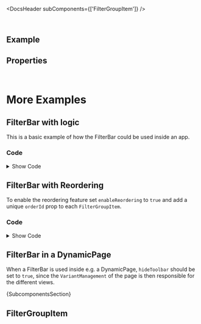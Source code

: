 
<Meta of={ComponentStories} />

<DocsHeader subComponents={['FilterGroupItem']} />

<br />

## Example

<Canvas of={ComponentStories.Default} />

## Properties

<ControlsWithNote of={ComponentStories.Default} />

<br />

# More Examples

## FilterBar with logic

This is a basic example of how the FilterBar could be used inside an app.

<Canvas of={ComponentStories.WithLogic} />

### Code

<details>

<summary>Show Code</summary>

```tsx
const initialState = {
  age: 37,
  countries: {},
  currency: 'USD',
  date: '',
  dateRange: '',
  search: ''
};

function reducer(state, action) {
  switch (action.type) {
    case 'SET_AGE':
      return { ...state, age: action.payload };
    case 'SET_COUNTRIES':
      return { ...state, countries: action.payload };
    case 'SET_CURRENCY':
      return { ...state, currency: action.payload };
    case 'SET_DATE':
      return { ...state, date: action.payload };
    case 'SET_DATE_RANGE':
      return { ...state, dateRange: action.payload };
    case 'SET_SEARCH':
      return { ...state, search: action.payload };
    case 'DIALOG_RESTORE':
      return action.payload;
    default:
      return state;
  }
}

function FilterBarComponent(args) {
  const [state, dispatch] = useReducer(reducer, initialState);
  const [visibleFilters, setVisibleFilters] = useState(new Set(['age', 'countries']));
  const { age, countries, currency, date, dateRange, search } = state;
  const prevDialogOpenState = useRef(undefined);

  const handleSearch = (e) => {
    dispatch({ type: 'SET_SEARCH', payload: e.target.value });
  };

  const handleAgeChange = (e) => {
    dispatch({ type: 'SET_AGE', payload: e.target.value });
  };

  const handleCountriesChange = (e) => {
    const newCountries = e.detail.items.reduce((acc, cur) => {
      return { ...acc, [cur.getAttribute('text').toLowerCase()]: true };
    }, {});
    dispatch({ type: 'SET_COUNTRIES', payload: newCountries });
  };

  const handleCurrencyChange = (e) => {
    dispatch({
      type: 'SET_CURRENCY',
      payload: e.detail.selectedOption.textContent
    });
  };

  const handleDateChange = (e) => {
    if (e.detail.valid) {
      dispatch({ type: 'SET_DATE', payload: e.detail.value });
    }
  };

  const handleDateRangeChange = (e) => {
    if (e.detail.valid) {
      dispatch({ type: 'SET_DATE_RANGE', payload: e.detail.value });
    }
  };

  const handleFiltersDialogOpen = () => {
    prevDialogOpenState.current = state;
  };

  const handleRestore: FilterBarPropTypes['onRestore'] = (payload) => {
    const prevDialogOpenVisibleFilters = payload.selectedFilterKeys;
    dispatch({ type: 'DIALOG_RESTORE', payload: prevDialogOpenState.current });
    setVisibleFilters(new Set(prevDialogOpenVisibleFilters));
  };

  const handleFiltersDialogSelectionChange: FilterBarPropTypes['onFiltersDialogSelectionChange'] = (payload) => {
    const visibleFilterKeys = payload.selectedFilterKeys;
    setVisibleFilters(new Set(visibleFilterKeys));
  };

  return (
    <>
      <FilterBar
        showResetButton
        search={<Input onInput={handleSearch} />}
        onRestore={handleRestore}
        onFiltersDialogOpen={handleFiltersDialogOpen}
        onFiltersDialogSelectionChange={handleFiltersDialogSelectionChange}
      >
        <FilterGroupItem
          filterKey="age"
          label="Age"
          active={!!age}
          required
          hiddenInFilterBar={!visibleFilters.has('age')}
        >
          <StepInput value={age} onChange={handleAgeChange} required />
        </FilterGroupItem>
        <FilterGroupItem
          filterKey="countries"
          label="Countries"
          active={Object.keys(countries).length > 0}
          hiddenInFilterBar={!visibleFilters.has('countries')}
        >
          <MultiComboBox onSelectionChange={handleCountriesChange}>
            <MultiComboBoxItem text="Argentina" selected={countries.argentina} />
            <MultiComboBoxItem text="Bulgaria" selected={countries.bulgaria} />
            <MultiComboBoxItem text="Finland" selected={countries.finland} />
            <MultiComboBoxItem text="Germany" selected={countries.germany} />
            <MultiComboBoxItem text="Ireland" selected={countries.ireland} />
            <MultiComboBoxItem text="Ukraine" selected={countries.ukraine} />
            <MultiComboBoxItem text="USA" selected={countries.usa} />
          </MultiComboBox>
        </FilterGroupItem>
        <FilterGroupItem
          filterKey="currency"
          label="Currency"
          active={!!currency}
          hiddenInFilterBar={!visibleFilters.has('currency')}
        >
          <Select onChange={handleCurrencyChange}>
            <Option additionalText="€" selected={currency === 'EUR'}>
              EUR
            </Option>
            <Option additionalText="$" selected={currency === 'USD'}>
              USD
            </Option>
            <Option additionalText="£" selected={currency === 'GBP'}>
              GBP
            </Option>
            <Option additionalText="₺" selected={currency === 'TRY'}>
              TRY
            </Option>
            <Option additionalText="¥" selected={currency === 'JPY'}>
              JPY
            </Option>
          </Select>
        </FilterGroupItem>
        <FilterGroupItem filterKey="date" label="Date" active={!!date} hiddenInFilterBar={!visibleFilters.has('date')}>
          <DatePicker value={date} onChange={handleDateChange} style={{ minWidth: 'auto' }} />
        </FilterGroupItem>
        <FilterGroupItem
          filterKey="date-range"
          label="Date Range"
          active={!!dateRange}
          hiddenInFilterBar={!visibleFilters.has('date-range')}
        >
          <DateRangePicker value={dateRange} onChange={handleDateRangeChange} style={{ minWidth: 'auto' }} />
        </FilterGroupItem>
      </FilterBar>
      <FlexBox direction={FlexBoxDirection.Column}>
        <FlexBox>
          <Label showColon>Search</Label>
          <Text>{search}</Text>
        </FlexBox>
        <FlexBox>
          <Label showColon>Age</Label>
          <Text>{age}</Text>
        </FlexBox>
        <FlexBox>
          <Label showColon>Countries</Label>
          <Text>{JSON.stringify(countries)}</Text>
        </FlexBox>
        <FlexBox>
          <Label showColon>Currency</Label>
          <Text>{currency}</Text>
        </FlexBox>
        <FlexBox>
          <Label showColon>Date</Label>
          <Text>{date}</Text>
        </FlexBox>
        <FlexBox>
          <Label showColon>Date Range</Label>
          <Text>{dateRange}</Text>
        </FlexBox>
        <hr style={{ width: '100%' }} />
        <FlexBox>
          <Label showColon>Visible Filters</Label>
          <Text>{Array.from(visibleFilters).join(', ')}</Text>
        </FlexBox>
      </FlexBox>
    </>
  );
}
```

</details>

## FilterBar with Reordering

To enable the reordering feature set `enableReordering` to `true` and add a unique `orderId` prop to each `FilterGroupItem`.

<Canvas of={ComponentStories.WithReordering} />

### Code

<details>

<summary>Show Code</summary>

```jsx
function FilterBarWithReordering(props) {
  const uniqueId = useId();
  const [orderedChildren, setOrderedChildren] = useState([
    <FilterGroupItem key={`${uniqueId}-0`} label="StepInput" required orderId={`${uniqueId}-0`}>
      <StepInput required />
    </FilterGroupItem>,
    <FilterGroupItem key={`${uniqueId}-1`} label="RatingIndicator" orderId={`${uniqueId}-1`}>
      <RatingIndicator />
    </FilterGroupItem>,
    <FilterGroupItem key={`${uniqueId}-2`} label="MultiInput" active orderId={`${uniqueId}-2`}>
      <MultiInput
        tokens={
          <>
            <Token text="Argentina" selected />
            <Token text="Bulgaria" />
            <Token text="England" />
            <Token text="Finland" />
          </>
        }
      />
    </FilterGroupItem>,
    <FilterGroupItem key={`${uniqueId}-3`} label="Input" orderId={`${uniqueId}-3`}>
      <Input placeholder="Placeholder" />
    </FilterGroupItem>,
    <FilterGroupItem key={`${uniqueId}-4`} label="Switch" orderId={`${uniqueId}-4`}>
      <Switch />
    </FilterGroupItem>,
    <FilterGroupItem
      key={`${uniqueId}-5`}
      label="SELECT w/ initial selected"
      hiddenInFilterBar
      orderId={`${uniqueId}-5`}
    >
      <Select>
        <Option>Option 1</Option>
        <Option selected>Option 2</Option>
        <Option>Option 3</Option>
        <Option>Option 4</Option>
      </Select>
    </FilterGroupItem>
  ]);

  const handleFiltersDialogSave = (e) => {
    setOrderedChildren((prev) => {
      return e.detail.reorderedItems.orderedIds.map((orderId) => {
        const obj = prev.find((item) => item.props.orderId === orderId);
        return { ...obj };
      });
    });
  };
  return (
    <FilterBar {...props} onFiltersDialogSave={handleFiltersDialogSave} enableReordering showResetButton>
      {orderedChildren}
    </FilterBar>
  );
}
```

</details>

## FilterBar in a DynamicPage

When a FilterBar is used inside e.g. a DynamicPage, `hideToolbar` should be set to `true`, since the `VariantManagement` of
the page is then responsible for the different views.

<Canvas of={ComponentStories.InDynamicPage} />

<Markdown>{SubcomponentsSection}</Markdown>

## FilterGroupItem

<Description of={FilterGroupItem} />
<ArgTypesWithNote of={FilterGroupItem} />

<Footer />
